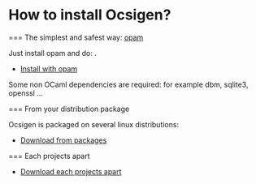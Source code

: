 =How to install Ocsigen?=

=== The simplest and safest way: [[http://opam.ocamlpro.com/|opam]]

Just install opam and do: {{{opam install eliom}}}.
* [[site:install|Install with opam]]

Some non OCaml dependencies are required: for example dbm, sqlite3, openssl ...

=== From your distribution package

Ocsigen is packaged on several linux distributions:
* [[site:install|Download from packages]]

=== Each projects apart

* [[site:install|Download each projects apart]]
